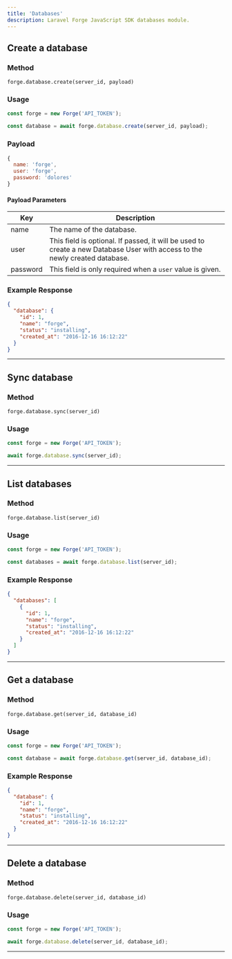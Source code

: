 ```yaml
---
title: 'Databases'
description: Laravel Forge JavaScript SDK databases module.
---
```


## Create a database

### Method

`forge.database.create(server_id, payload)`

### Usage

```js lineNumbers=true
const forge = new Forge('API_TOKEN');

const database = await forge.database.create(server_id, payload);
```

### Payload

```js lineNumbers=true
{
  name: 'forge',
  user: 'forge',
  password: 'dolores'
}
```

#### Payload Parameters

| Key      | Description                                                                                                                 |
| -------- | --------------------------------------------------------------------------------------------------------------------------- |
| name     | The name of the database.                                                                                                   |
| user     | This field is optional. If passed, it will be used to create a new Database User with access to the newly created database. |
| password | This field is only required when a `user` value is given.                                                                     |

### Example Response

```json lineNumbers=true
{
  "database": {
    "id": 1,
    "name": "forge",
    "status": "installing",
    "created_at": "2016-12-16 16:12:22"
  }
}
```

---

## Sync database

### Method

`forge.database.sync(server_id)`

### Usage

```js lineNumbers=true
const forge = new Forge('API_TOKEN');

await forge.database.sync(server_id);
```

---

## List databases

### Method

`forge.database.list(server_id)`

### Usage

```js lineNumbers=true
const forge = new Forge('API_TOKEN');

const databases = await forge.database.list(server_id);
```

### Example Response

```json lineNumbers=true
{
  "databases": [
    {
      "id": 1,
      "name": "forge",
      "status": "installing",
      "created_at": "2016-12-16 16:12:22"
    }
  ]
}
```

---

## Get a database

### Method

`forge.database.get(server_id, database_id)`

### Usage

```js lineNumbers=true
const forge = new Forge('API_TOKEN');

const database = await forge.database.get(server_id, database_id);
```

### Example Response

```json lineNumbers=true
{
  "database": {
    "id": 1,
    "name": "forge",
    "status": "installing",
    "created_at": "2016-12-16 16:12:22"
  }
}
```

---

## Delete a database

### Method

`forge.database.delete(server_id, database_id)`

### Usage

```js lineNumbers=true
const forge = new Forge('API_TOKEN');

await forge.database.delete(server_id, database_id);
```

---
